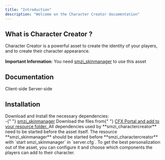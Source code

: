 ```yaml
---
title: "Introduction"
description: "Welcome on the Character Creator documentation"
---
```


## What is Character Creator ?

Character Creator is a powerful asset to create the identity of your players, and to create their character appearance. <br/><br/>
**Important Information**: You need <a href="../skin_manager/introduction">smzi_skinmanager</a> to use this asset

## Documentation

<Columns cols={2}>
  <Card title="Client" icon="laptop" href="client">
    Client-side
  </Card>
  <Card title="Server" icon="server" href="server">
    Server-side
  </Card>
</Columns>

## Installation

<Steps>
  <Step title="Install all dependencies">
    Download and Install the necessary dependencies: <br />-{" "}
    <a href="../skin_manager/introduction">smzi_skinmanager</a>
  </Step>
  <Step title="Download the files">
    Download the files from{" "}
    <a href="https://portal.cfx.re">
      CFX Portal and add to your resource folder.
    </a>
  </Step>
  <Step title="Add to server.cfg">
    All dependencies used by **smzi_charactercreator** need to be started before
    the asset itself. The resource **smzi_skinmanager** should be started before
    **smzi_charactercreator** with `start smzi_skinmanager` in `server.cfg`.
  </Step>
  <Step title="Configure">
    To get the best personalization out of the asset, you can configure it and
    choose which components the players can add to their character.
  </Step>
</Steps>

